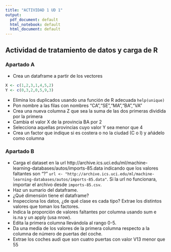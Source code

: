 ```yaml
---
title: "ACTIVIDAD 1 UD 1"
output:
  pdf_document: default
  html_notebook: default
  html_document: default
---
```


## Actividad de tratamiento de datos y carga de R


### Apartado A

- Crea un dataframe a partir de los vectores
```r
X <- c(1,2,3,1,4,5,2)
Y <- c(0,3,2,0,5,9,3)
```
- Elimina los duplicados usando una función de R adecuada `help(unique)`
- Pon nombre a las filas con nombres "CA","SE","MA","BA","VA"
- Crea una nueva columna Z que sea la suma de las dos primeras dividida por la primera
- Cambia el valor X de la provincia BA por 2
- Selecciona aquellas provincias cuyo valor Y sea menor que 4
- Crea un factor que indique si es costera o no la ciudad (C o I) y añádelo como columna

### Apartado B

- Carga el dataset en la url http://archive.ics.uci.edu/ml/machine-learning-databases/autos/imports-85.data indicando que los valores faltantes son "?"
`url <- "http://archive.ics.uci.edu/ml/machine-learning-databases/autos/imports-85.data"`. Si la url no funcionara, importar el archivo desde `imports-85.csv`.
- Haz un sumario del dataframe.
- ¿Qué dimensión tiene el dataframe?
- Inspecciona los datos, ¿de qué clase es cada tipo? Extrae los distintos valores que toman los factores.
- Indica la proporción de  valores faltantes por columna usando sum e is.na y un apply (usa nrow).
- Edita la primera columna llevándola al rango 0-5.
- Da una media de los valores de la primera columna respecto a la columna de número de puertas del coche.
- Extrae los coches audi que son cuatro puertas con valor V13 menor que 55